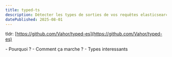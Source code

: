 ```yaml
---
title: typed-ts
description: Détecter les types de sorties de vos requêtes elasticsearch automatiquement.
datePublished: 2025-08-01
---
```


tldr: [https://github.com/Vahor/typed-es](https://github.com/Vahor/typed-es)

<Wip>
	- Pourquoi ?
	- Comment ça marche ?
	- Types interessants
</Wip>
